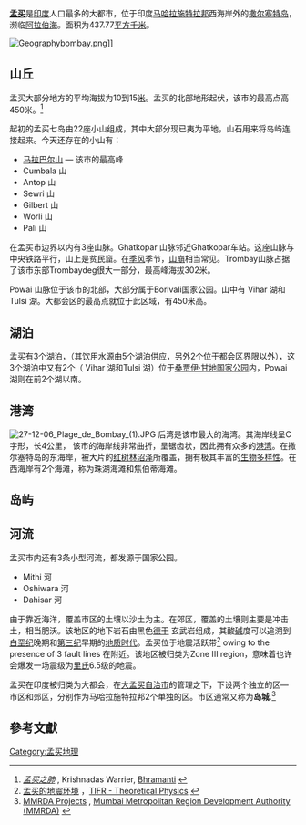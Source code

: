 {{noteTA
|G1=地震
|1=zh-hans:马哈拉施特拉; zh-hk:馬哈拉施特拉; zh-tw:馬哈拉什特拉;
}}
'''[[孟买|孟买]]'''是[[印度|印度]]人口最多的大都市，位于印度[[马哈拉施特拉邦|马哈拉施特拉邦]]西海岸外的[[撒尔塞特岛|撒尔塞特岛]]，濒临[[阿拉伯海|阿拉伯海]]。面积为437.77[[平方千米|平方千米]]。

[[File:Geographybombay.png|thumb]]]]

==山丘==
孟买大部分地方的平均海拔为10到15[[米_(單位)|米]]。孟买的北部地形起伏，该市的最高点高450米。<ref>''[http://www.bhramanti.com/kanheri.html 孟买之肺] {{Wayback|url=http://www.bhramanti.com/kanheri.html |date=20090615084707 }}'', Krishnadas Warrier, [http://www.bhramanti.com Bhramanti] {{Wayback|url=http://www.bhramanti.com/ |date=20210222231829 }}</ref>

起初的孟买七岛由22座小山组成，其中大部分现已夷为平地，山石用来将岛屿连接起来。今天还存在的小山有：
* [[马拉巴尔山|马拉巴尔山]] — 该市的最高峰
* Cumbala 山
* Antop 山
* Sewri 山
* Gilbert 山
* Worli 山
* Pali 山

在孟买市边界以内有3座山脉。Ghatkopar 山脉邻近Ghatkopar车站。这座山脉与中央铁路平行，山上是贫民窟。在[[季风|季风]]季节，[[山崩|山崩]]相当常见。Trombay山脉占据了该市东部Trombaydeg很大一部分，最高峰海拔302米。

Powai 山脉位于该市的北部，大部分属于Borivali国家公园。山中有 Vihar 湖和Tulsi 湖。大都会区的最高点就位于此区域，有450米高。
==湖泊==
孟买有3个湖泊，（其饮用水源由5个湖泊供应，另外2个位于都会区界限以外），这3个湖泊中又有2个（ Vihar 湖和Tulsi 湖）位于[[桑贾伊·甘地国家公园|桑贾伊·甘地国家公园]]内，Powai 湖则在前2个湖以南。
==港湾==
[[File:27-12-06_Plage_de_Bombay_(1).JPG|thumb]]
后湾是该市最大的海湾。其海岸线呈C字形，长4公里，<!-- [[Marine_Drive|Marine Drive]] is located along this stretch. North of Marine Drive is Worli Bay. In the centre of the bay is the tomb of [[Haji_Ali|Haji Ali]], a 13世纪[[Muslim|Muslim]] saint. The bay perimeter is about two kilometres in length.

[[Mahim_Bay|Mahim Bay]] is the second largest bay in the city.[[Mithi_River|Mithi River]] empties into the [[Mahim_Creek|Mahim Creek]] which drains into the bay. The border between the city and its suburbs bisects the bay. To the north lies [[Bandra|Bandra]] and to the south, [[Mahim|Mahim]]. -->
该市的海岸线非常曲折，呈锯齿状，因此拥有众多的[[港湾|港湾]]。在撒尔塞特岛的东海岸，被大片的[[红树林|红树林]][[沼泽|沼泽]]所覆盖，拥有极其丰富的[[生物多样性|生物多样性]]。在西海岸有2个海滩，称为珠湖海滩和焦伯蒂海滩。

<!-- ==Creeks==
孟买拥有无数的 creeks. [[Vasai_Creek|Vasai Creek]] to the north and [[Thane_Creek|Thane Creek]] to the east separates [[Salsette_Island|Salsette Island]] from the mainland. Within the city the [[Malad_Creek|Malad]] (or Marve) Creek and the [[Gorai_Creek|Gorai]] (or Manori) Creek inundate the suburban region. The Mahim Creek forms the border between the two districts. On the eastern front, a large creek - the Thane Creek - is present. -->
==岛屿==
<!-- Although the islands were merged in the 18世纪, islands still dot Thane Creek. [[象岛|象岛]], [[Butcher_Island|Butcher Island]], [[Oyster_Rock|Oyster Rock]], [[Cross_Island|Cross Island]] and [[Middle_Ground_Coastal_Battery|Middle Ground]] are present here. The latter three are uninhabited islets owned by the [[Indian_Navy|Indian Navy]]. -->
==河流==
孟买市内还有3条小型河流，都发源于国家公园。
*Mithi 河
*Oshiwara 河
*Dahisar 河

由于靠近海洋，覆盖市区的土壤以沙土为主。在郊区，覆盖的土壤则主要是冲击土，相当肥沃。该地区的地下岩石由黑色[[德干|德干]] 玄武岩组成，其酸[[碱|碱]]度可以追溯到[[白垩纪|白垩纪]]晚期和[[第三纪|第三纪]]早期的[[地质时代|地质时代]]。孟买位于地震活跃带<ref>[http://theory.tifr.res.in/bombay/physical/fault.html 孟买的地震环境] {{Wayback|url=http://theory.tifr.res.in/bombay/physical/fault.html |date=20071213094722 }}，[http://theory.tifr.res.in TIFR - Theoretical Physics] {{Wayback|url=http://theory.tifr.res.in/ |date=20210213234115 }}</ref> owing to the presence of 3 fault lines 在附近。该地区被归类为Zone III region，意味着也许会爆发一场震级为[[里氏|里氏]]6.5级的地震。

孟买在印度被归类为大都会，在[[大孟买自治市|大孟买自治市]]的管理之下，下设两个独立的区— 市区和郊区，分别作为马哈拉施特拉邦2个单独的区。市区通常又称为'''岛城'''.<ref>[http://www.mmrdamumbai.org/projects_muip.htm MMRDA Projects] {{Wayback|url=http://www.mmrdamumbai.org/projects_muip.htm |date=20090226031015 }}, [http://www.mmrdamumbai.org Mumbai Metropolitan Region Development Authority (MMRDA)] {{Wayback|url=http://www.mmrdamumbai.org/ |date=20090831070601 }}</ref> 
== 參考文獻 ==

{{reflist}}

{{See also|孟买海滩列表}}

[[Category:孟买地理|Category:孟买地理]]